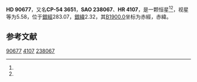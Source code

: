 {{Starbox begin
| name = HD 90677
}}
{{Starbox observe
| epoch = [[J2000.0|J2000.0]]
| constell = {{星座名待查}}<ref name=SIMBAD>{{cite web
 | url=http://simbad.u-strasbg.fr/simbad/sim-id?Ident=HR+4107
 | title=Pulsating variable Star
 | publisher=Centre de Données astronomiques de Strasbourg
 | work=SIMBAD
 | accessdate=2012-07-13
 | archive-date=2016-03-18
 | archive-url=https://web.archive.org/web/20160318010333/http://simbad.u-strasbg.fr/simbad/sim-id?Ident=HR+4107
 | dead-url=no
 }}</ref><ref name=DATA>{{cite web
 | url=http://vizier.u-strasbg.fr/viz-bin/VizieR-5?-out.add=.&-source=5050&-corr=PK=HR&-out.max=9999&HR=4107
 | title=VizieR Detailed Page
 | accessdate=2012-07-13
 | archive-date=2016-03-05
 | archive-url=https://web.archive.org/web/20160305221423/http://vizier.u-strasbg.fr/viz-bin/VizieR-5?-out.add=.&-source=5050&-corr=PK=HR&-out.max=9999&HR=4107
 | dead-url=no
 }}</ref>
| 星官 = 
| ra = {{RA|10|26|49}}<ref name=SIMBAD /><ref name=DATA />
| dec = {{DEC|-54|52|39}}<ref name=SIMBAD /><ref name=DATA />
| appmag_v = 5.58<ref name=SIMBAD /><ref name=DATA />
}}
{{Starbox character
| class = K3II-III<ref name=SIMBAD /><ref name=DATA />
| b-v = 1.56<ref name=SIMBAD /><ref name=DATA />
| u-b = <ref name=SIMBAD /><ref name=DATA />
| r-i = <ref name=SIMBAD /><ref name=DATA />
| variable = 
}}
{{Starbox astrometry
| radial_v = 
| prop_mo_ra = 6
| parallax = 
| p_error = 
}}
{{Starbox catalog
| names =CP-54 3651，[[SAO星表|SAO]] 238067，[[HD星表|HD]] 90677，[[HR星表|HR]] 4107}}
{{Starbox reference |Simbad=HR+4107}}
{{Starbox end}}

'''HD 90677'''，又名'''CP-54 3651'''，'''SAO 238067'''、'''HR 4107'''，是一颗恒星<ref name=SIMBAD /><ref name=DATA />，视星等为5.58，位于[[銀道座標系|銀經]]283.07，[[銀道座標系|銀緯]]2.32，其[[B1900.0|B1900.0]]坐标为赤經{{RA|10|22|57.6}}，赤緯{{DEC|-54|2.32|4}}。

== 参考文献 ==
{{reflist}}

{{star-stub}}

[[Category:HD和HDE天體|90677]]
[[Category:HR天體|4107]]
[[Category:SAO天體|238067]]